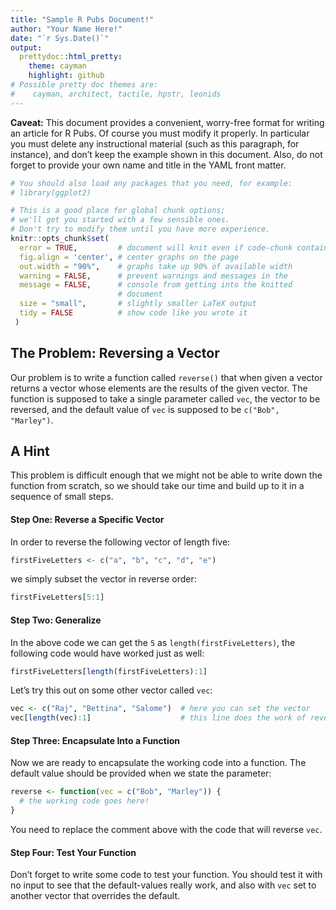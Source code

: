 ```yaml
---
title: "Sample R Pubs Document!"
author: "Your Name Here!"
date: "`r Sys.Date()`"
output:
  prettydoc::html_pretty:
    theme: cayman
    highlight: github
# Possible pretty doc themes are:
#    cayman, architect, tactile, hpstr, leonids
---
```


**Caveat:** This document provides a convenient, worry-free format for writing an article for R Pubs.  Of course you must modify it properly.  In particular you must delete any instructional material (such as this paragraph, for instance), and don't keep the example shown in this document.  Also, do not forget to provide your own name and title in the YAML front matter.

```r
# You should also load any packages that you need, for example:
# library(ggplot2)

# This is a good place for global chunk options;
# we'll get you started with a few sensible ones.
# Don't try to modify them until you have more experience.
knitr::opts_chunk$set(
  error = TRUE,         # document will knit even if code-chunk contains error
  fig.align = 'center', # center graphs on the page
  out.width = "90%",    # graphs take up 90% of available width
  warning = FALSE,      # prevent warnings and messages in the
  message = FALSE,      # console from getting into the knitted
                        # document
  size = "small",       # slightly smaller LaTeX output
  tidy = FALSE          # show code like you wrote it
 )
```


## The Problem:  Reversing a Vector

Our problem is to write a function called `reverse()` that when given a vector returns a vector whose elements are the results of the given vector.  The function is supposed to take a single parameter  called `vec`, the vector to be reversed, and the default value of `vec` is supposed to be `c("Bob", "Marley")`.

## A Hint

This problem is difficult enough that we might not be able to write down the function from scratch, so we should take our time and build up to it in a sequence of small steps.

#### Step One:  Reverse a Specific Vector

In order to reverse the following vector of length five:

```r
firstFiveLetters <- c("a", "b", "c", "d", "e")
```

we simply subset the vector in reverse order:

```r
firstFiveLetters[5:1]
```

#### Step Two:  Generalize

In the above code we can get the `5` as `length(firstFiveLetters)`, the following code would have worked just as well:

```r
firstFiveLetters[length(firstFiveLetters):1]
```

Let's try this out on some other vector called `vec`:

```r
vec <- c("Raj", "Bettina", "Salome")  # here you can set the vector
vec[length(vec):1]                    # this line does the work of reversing
```

#### Step Three:  Encapsulate Into a Function

Now we are ready to encapsulate the working code into a function.  The default value should be provided when we state the parameter:

```r
reverse <- function(vec = c("Bob", "Marley")) {
  # the working code goes here!
}
```

You need to replace the comment above with the code that will reverse `vec`.

#### Step Four:  Test Your Function

Don't forget to write some code to test your function.  You should test it with no input to see that the default-values really work, and also with `vec` set to another vector that overrides the default.



